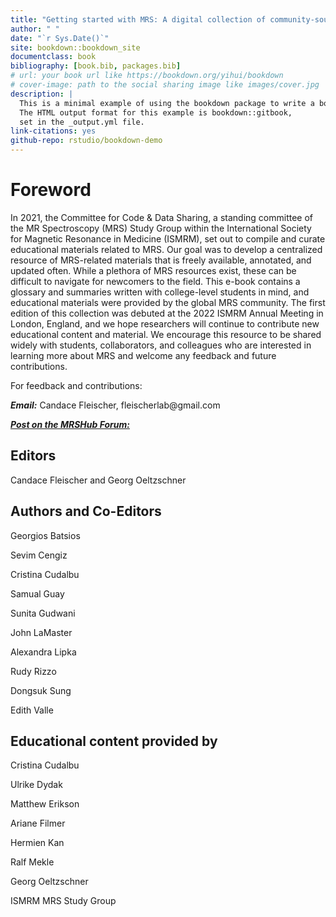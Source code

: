 ```yaml
--- 
title: "Getting started with MRS: A digital collection of community-sourced educational materials"
author: " "
date: "`r Sys.Date()`"
site: bookdown::bookdown_site
documentclass: book
bibliography: [book.bib, packages.bib]
# url: your book url like https://bookdown.org/yihui/bookdown
# cover-image: path to the social sharing image like images/cover.jpg
description: |
  This is a minimal example of using the bookdown package to write a book.
  The HTML output format for this example is bookdown::gitbook,
  set in the _output.yml file.
link-citations: yes
github-repo: rstudio/bookdown-demo
---
```


# Foreword 

In 2021, the Committee for Code & Data Sharing, a standing committee of the MR Spectroscopy (MRS) Study Group within the International Society for Magnetic Resonance in Medicine (ISMRM), set out to compile and curate educational materials related to MRS. Our goal was to develop a centralized resource of MRS-related materials that is freely available, annotated, and updated often. While a plethora of MRS resources exist, these can be difficult to navigate for newcomers to the field. This e-book contains a glossary and summaries written with college-level students in mind, and educational materials were provided by the global MRS community. The first edition of this collection was debuted at the 2022 ISMRM Annual Meeting in London, England, and we hope researchers will continue to contribute new educational content and material. We encourage this resource to be shared widely with students, collaborators, and colleagues who are interested in learning more about MRS and welcome any feedback and future contributions.  

For feedback and contributions:  

***Email:*** Candace Fleischer, fleischerlab@gmail.com 

[***Post on the MRSHub Forum:***](https://forum.mrshub.org/) 

## Editors 

Candace Fleischer and Georg Oeltzschner 
 
## Authors and Co-Editors 

Georgios Batsios 

Sevim Cengiz 

Cristina Cudalbu 

Samual Guay 

Sunita Gudwani 

John LaMaster 

Alexandra Lipka 

Rudy Rizzo 

Dongsuk Sung 

Edith Valle 
 
## Educational content provided by 

Cristina Cudalbu 

Ulrike Dydak 

Matthew Erikson 

Ariane Filmer 

Hermien Kan 

Ralf Mekle 

Georg Oeltzschner 

ISMRM MRS Study Group 
